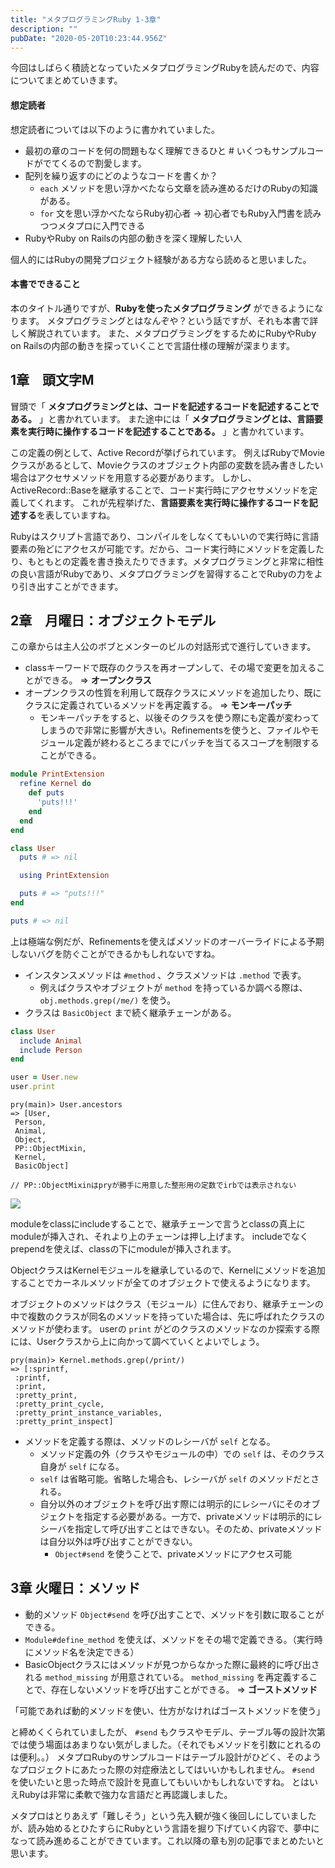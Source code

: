 ```yaml
---
title: "メタプログラミングRuby 1-3章"
description: ""
pubDate: "2020-05-20T10:23:44.956Z"
---
```


今回はしばらく積読となっていたメタプログラミングRubyを読んだので、内容についてまとめていきます。

#### 想定読者
想定読者については以下のように書かれていました。

- 最初の章のコードを何の問題もなく理解できるひと # いくつもサンプルコードがでてくるので割愛します。
- 配列を繰り返すのにどのようなコードを書くか？
  - `each` メソッドを思い浮かべたなら文章を読み進めるだけのRubyの知識がある。
  - `for` 文を思い浮かべたならRuby初心者 → 初心者でもRuby入門書を読みつつメタプロに入門できる
- RubyやRuby on Railsの内部の動きを深く理解したい人

個人的にはRubyの開発プロジェクト経験がある方なら読めると思いました。

#### 本書でできること

本のタイトル通りですが、**Rubyを使ったメタプログラミング** ができるようになります。
メタプログラミングとはなんぞや？という話ですが、それも本書で詳しく解説されています。
また、メタプログラミングをするためにRubyやRuby on Railsの内部の動きを探っていくことで言語仕様の理解が深まります。

## 1章　頭文字M

冒頭で「 **メタプログラミングとは、コードを記述するコードを記述することである。** 」と書かれています。
また途中には「 **メタプログラミングとは、言語要素を実行時に操作するコードを記述することである。** 」と書かれています。

この定義の例として、Active Recordが挙げられています。
例えばRubyでMovieクラスがあるとして、Movieクラスのオブジェクト内部の変数を読み書きしたい場合はアクセサメソッドを用意する必要があります。
しかし、ActiveRecord::Baseを継承することで、コード実行時にアクセサメソッドを定義してくれます。
これが先程挙げた、**言語要素を実行時に操作するコードを記述する**を表していますね。

Rubyはスクリプト言語であり、コンパイルをしなくてもいいので実行時に言語要素の殆どにアクセスが可能です。だから、コード実行時にメソッドを定義したり、もともとの定義を書き換えたりできます。メタプログラミングと非常に相性の良い言語がRubyであり、メタプログラミングを習得することでRubyの力をより引き出すことができます。

## 2章　月曜日：オブジェクトモデル

この章からは主人公のボブとメンターのビルの対話形式で進行していきます。

- classキーワードで既存のクラスを再オープンして、その場で変更を加えることができる。 => **オープンクラス**
- オープンクラスの性質を利用して既存クラスにメソッドを追加したり、既にクラスに定義されているメソッドを再定義する。 => **モンキーパッチ**
  - モンキーパッチをすると、以後そのクラスを使う際にも定義が変わってしまうので非常に影響が大きい。Refinementsを使うと、ファイルやモジュール定義が終わるところまでにパッチを当てるスコープを制限することができる。

``` rb
module PrintExtension
  refine Kernel do
    def puts
      'puts!!!'
    end
  end
end

class User
  puts # => nil

  using PrintExtension

  puts # => "puts!!!"
end

puts # => nil
```

上は極端な例だが、Refinementsを使えばメソッドのオーバーライドによる予期しないバグを防ぐことができるかもしれないですね。

- インスタンスメソッドは `#method` 、クラスメソッドは `.method` で表す。
  - 例えばクラスやオブジェクトが `method` を持っているか調べる際は、 `obj.methods.grep(/me/)` を使う。
- クラスは `BasicObject` まで続く継承チェーンがある。

``` rb
class User
  include Animal
  include Person
end

user = User.new
user.print
```
``` shell
pry(main)> User.ancestors
=> [User,
 Person,
 Animal,
 Object,
 PP::ObjectMixin,
 Kernel,
 BasicObject]

// PP::ObjectMixinはpryが勝手に用意した整形用の定数でirbでは表示されない
```

![](/images/2020-05-21-12-28-22.png)

moduleをclassにincludeすることで、継承チェーンで言うとclassの真上にmoduleが挿入され、それより上のチェーンは押し上げます。
includeでなくprependを使えば、classの下にmoduleが挿入されます。

ObjectクラスはKernelモジュールを継承しているので、Kernelにメソッドを追加することでカーネルメソッドが全てのオブジェクトで使えるようになります。

オブジェクトのメソッドはクラス（モジュール）に住んでおり、継承チェーンの中で複数のクラスが同名のメソッドを持っていた場合は、先に呼ばれたクラスのメソッドが使わます。
userの `print` がどのクラスのメソッドなのか探索する際には、Userクラスから上に向かって調べていくとよいでしょう。

``` shell
pry(main)> Kernel.methods.grep(/print/)
=> [:sprintf,
 :printf,
 :print,
 :pretty_print,
 :pretty_print_cycle,
 :pretty_print_instance_variables,
 :pretty_print_inspect]
```

- メソッドを定義する際は、メソッドのレシーバが `self` となる。
  - メソッド定義の外（クラスやモジュールの中）での `self` は、そのクラス自身が `self` になる。
  - `self` は省略可能。省略した場合も、レシーバが `self` のメソッドだとされる。
  - 自分以外のオブジェクトを呼び出す際には明示的にレシーバにそのオブジェクトを指定する必要がある。一方で、privateメソッドは明示的にレシーバを指定して呼び出すことはできない。そのため、privateメソッドは自分以外は呼び出すことができない。
    - `Object#send` を使うことで、privateメソッドにアクセス可能

## 3章 火曜日：メソッド

- 動的メソッド `Object#send` を呼び出すことで、メソッドを引数に取ることができる。
- `Module#define_method` を使えば、メソッドをその場で定義できる。（実行時にメソッド名を決定できる）
- BasicObjectクラスにはメソッドが見つからなかった際に最終的に呼び出される `method_missing` が用意されている。
  `method_missing` を再定義することで、存在しないメソッドを呼び出すことができる。 => **ゴーストメソッド**

「可能であれば動的メソッドを使い、仕方がなければゴーストメソッドを使う」

と締めくくられていましたが、 `#send` もクラスやモデル、テーブル等の設計次第では使う場面はあまりない気がしました。（それでもメソッドを引数にとれるのは便利。。）
メタプロRubyのサンプルコードはテーブル設計がひどく、そのようなプロジェクトにあたった際の対症療法としてはいいかもしれません。 `#send` を使いたいと思った時点で設計を見直してもいいかもしれないですね。
とはいえRubyは非常に柔軟で強力な言語だと再認識しました。

メタプロはとりあえず「難しそう」という先入観が強く後回しにしていましたが、読み始めるとひたすらにRubyという言語を掘り下げていく内容で、夢中になって読み進めることができています。これ以降の章も別の記事でまとめたいと思います。
